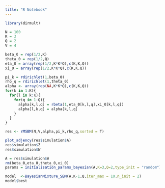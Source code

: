 ```yaml
---
title: "R Notebook"
---
```

```r
library(dirmult)
```



```r
N = 100
K = 3
Q = 2
V = 4
```

```r
beta_0 = rep(1/2,K)
theta_0 = rep(1/2,Q)
eta_0 = array(rep(1/2,K*K*Q),c(K,K,Q))
xi_0 = array(rep(1/2,K*K*Q),c(K,K,Q))

pi_k = rdirichlet(1,beta_0)
rho_q = rdirichlet(1,theta_0)
alpha <- array(rep(NA,K*K*Q),c(K,K,Q))
for(k in 1:K){
  for(l in k:K){
    for(q in 1:Q){
      alpha[k,l,q] = rbeta(1,eta_0[k,l,q],xi_0[k,l,q])
      alpha[l,k,q] = alpha[k,l,q]
    }
  }
}
```

```r
res <- rMSBM(N,V,alpha,pi_k,rho_q,sorted = T)
```

```r
plot_adjency(res$simulation$A)
res$simulation$Z
res$simulation$W
```

```r
A = res$simulation$A
rm(beta_0,eta_0,theta_0,xi_0)
params = initialisation_params_bayesian(A,K=3,Q=2,type_init = "random")
```


```r
model  <-BayesianMixture_SBM(A,K-1,Q,iter_max = 10,n_init = 2)
model$best
```



